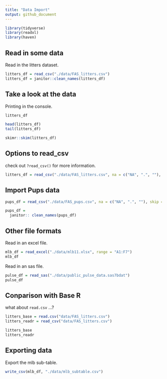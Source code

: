 ```yaml
---
title: "Data Import"
output: github_document
---
```


```r
library(tidyverse)
library(readxl)
library(haven)
```

## Read in some data

Read in the litters dataset.

```r
litters_df = read_csv("./data/FAS_litters.csv")
litters_df = janitor::clean_names(litters_df)
```


## Take a look at the data

Printing in the console.

```r
litters_df
```

```r
head(litters_df)
tail(litters_df)
```

```r
skimr::skim(litters_df)
```


## Options to read_csv

check out `?read_csv()` for more information.
```r
litters_df = read_csv("./data/FAS_litters.csv", na = c("NA", ".", ""), skip = 10, col_names = FALSE)
```

## Import Pups data
```r
pups_df = read_csv("./data/FAS_pups.csv", na = c("NA", ".", ""), skip = 3)

pups_df =
  janitor:: clean_names(pups_df)
```

## Other file formats

Read in an excel file.

```r
mlb_df = read_excel("./data/mlb11.xlsx", range = "A1:F7")
mlb_df
```

Read in an sas file.

```r
pulse_df = read_sas("./data/public_pulse_data.sas7bdat")
pulse_df
```

## Conparison with Base R

what about `read.csv` ...?

```r
litters_base = read.csv("data/FAS_litters.csv")
litters_readr = read_csv("data/FAS_litters.csv")

litters_base
litters_readr
```

## Exporting data

Export the mlb sub-table.

```r
write_csv(mlb_df, "./data/mlb_subtable.csv")
```


